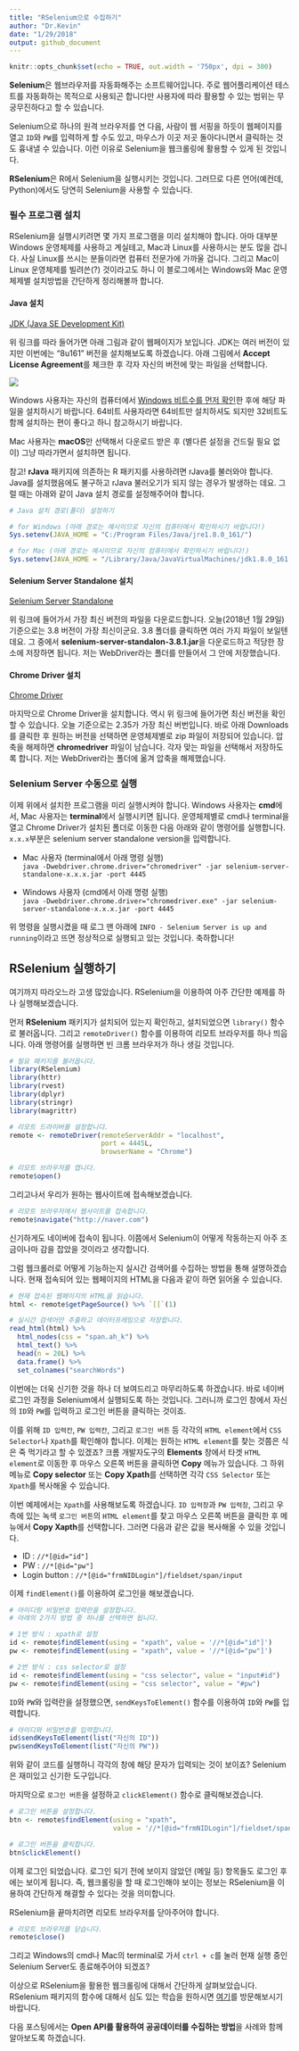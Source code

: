 ```yaml
---
title: "RSelenium으로 수집하기"
author: "Dr.Kevin"
date: "1/29/2018"
output: github_document
---
```


```r
knitr::opts_chunk$set(echo = TRUE, out.width = '750px', dpi = 300)
```

**Selenium**은 웹브라우저를 자동화해주는 소프트웨어입니다. 주로 웹어플리케이션 테스트를 자동화하는 목적으로 사용되곤 합니다만 사용자에 따라 활용할 수 있는 범위는 무궁무진하다고 할 수 있습니다.

Selenium으로 하나의 원격 브라우저를 연 다음, 사람이 웹 서핑을 하듯이 웹페이지를 열고 `ID`와 `PW`를 입력하게 할 수도 있고, 마우스가 이곳 저곳 돌아다니면서 클릭하는 것도 흉내낼 수 있습니다. 이런 이유로 Selenium을 웹크롤링에 활용할 수 있게 된 것입니다. 

**RSelenium**은 R에서 Selenium을 실행시키는 것입니다. 그러므로 다른 언어(예컨데, Python)에서도 당연히 Selenium을 사용할 수 있습니다. 

### 필수 프로그램 설치

RSelenium을 실행시키려면 몇 가지 프로그램을 미리 설치해야 합니다. 아마 대부분 Windows 운영체제를 사용하고 계실테고, Mac과 Linux를 사용하시는 분도 많을 겁니다. 사실 Linux를 쓰시는 분들이라면 컴퓨터 전문가에 가까울 겁니다. 그리고 Mac이 Linux 운영체제를 빌려쓴(?) 것이라고도 하니 이 블로그에서는 Windows와 Mac 운영체제별 설치방법을 간단하게 정리해볼까 합니다. 

#### Java 설치 

[JDK (Java SE Development Kit)](http://www.oracle.com/technetwork/java/javase/downloads/jdk8-downloads-2133151.html)

위 링크를 따라 들어가면 아래 그림과 같이 웹페이지가 보입니다. JDK는 여러 버전이 있지만 이번에는 "8u161" 버전을 설치해보도록 하겠습니다. 아래 그림에서 **Accept License Agreement**를 체크한 후 각자 자신의 버전에 맞는 파일을 선택합니다. 

![](https://raw.githubusercontent.com/MrKevinNa/MrKevinNa.github.io/master/images/2018-01-29-R-Crawler-5/Webpage%20for%20JDK.png)

Windows 사용자는 자신의 컴퓨터에서 [Windows 비트수를 먼저 확인](https://support.microsoft.com/ko-kr/help/13443/windows-which-operating-system)한 후에 해당 파일을 설치하시기 바랍니다. 64비트 사용자라면 64비트만 설치하셔도 되지만 32비트도 함께 설치하는 편이 좋다고 하니 참고하시기 바랍니다. 

Mac 사용자는 **macOS**만 선택해서 다운로드 받은 후 (별다른 설정을 건드릴 필요 없이) 그냥 따라가면서 설치하면 됩니다. 

참고! **rJava** 패키지에 의존하는 R 패키지를 사용하려면 rJava를 불러와야 합니다. Java를 설치했음에도 불구하고 rJava 불러오기가 되지 않는 경우가 발생하는 데요. 그럴 때는 아래와 같이 Java 설치 경로를 설정해주어야 합니다.

```r
# Java 설치 경로(폴더) 설정하기 

# for Windows (아래 경로는 예시이므로 자신의 컴퓨터에서 확인하시기 바랍니다!)
Sys.setenv(JAVA_HOME = "C:/Program Files/Java/jre1.8.0_161/")

# for Mac (아래 경로는 예시이므로 자신의 컴퓨터에서 확인하시기 바랍니다!)
Sys.setenv(JAVA_HOME = "/Library/Java/JavaVirtualMachines/jdk1.8.0_161.jdk/Contents/Home/jre")
```

#### Selenium Server Standalone 설치

[Selenium Server Standalone](http://selenium-release.storage.googleapis.com/index.html)

위 링크에 들어가서 가장 최신 버전의 파일을 다운로드합니다. 오늘(2018년 1월 29일) 기준으로는 3.8 버전이 가장 최신이군요. 3.8 폴더를 클릭하면 여러 가지 파일이 보일텐데요. 그 중에서 **selenium-server-standalon-3.8.1.jar**을 다운로드하고 적당한 장소에 저장하면 됩니다. 저는 WebDriver라는 폴더를 만들어서 그 안에 저장했습니다. 

#### Chrome Driver 설치

[Chrome Driver](https://sites.google.com/a/chromium.org/chromedriver/)

마지막으로 Chrome Driver을 설치합니다. 역시 위 링크에 들어가면 최신 버전을 확인할 수 있습니다. 오늘 기준으로는 2.35가 가장 최신 버번입니다. 바로 아래 Downloads를 클릭한 후 원하는 버전을 선택하면 운영체제별로 zip 파일이 저장되어 있습니다. 압축을 해제하면 **chromedriver** 파일이 남습니다. 각자 맞는 파일을 선택해서 저장하도록 합니다. 저는 WebDriver라는 폴더에 옮겨 압축을 해제했습니다.

### Selenium Server 수동으로 실행

이제 위에서 설치한 프로그램을 미리 실행시켜야 합니다. Windows 사용자는 **cmd**에서, Mac 사용자는 **terminal**에서 실행시키면 됩니다. 운영체제별로 cmd나 terminal을 열고 Chrome Driver가 설치된 폴더로 이동한 다음 아래와 같이 명령어를 실행합니다. `x.x.x`부분은 selenium server standalone version을 입력합니다.

  - Mac 사용자 (terminal에서 아래 명령 실행)  
  `java -Dwebdriver.chrome.driver="chromedriver" -jar selenium-server-standalone-x.x.x.jar -port 4445`
  
  - Windows 사용자 (cmd에서 아래 명령 실행)  
  `java -Dwebdriver.chrome.driver="chromedriver.exe" -jar selenium-server-standalone-x.x.x.jar -port 4445`

위 명령을 실행시켰을 때 로그 맨 아래에 `INFO - Selenium Server is up and running`이라고 뜨면 정상적으로 실행되고 있는 것입니다. 축하합니다! 

## RSelenium 실행하기

여기까지 따라오느라 고생 많았습니다. RSelenium을 이용하여 아주 간단한 예제를 하나 실행해보겠습니다. 

먼저 **RSelenium** 패키지가 설치되어 있는지 확인하고, 설치되었으면 `library()` 함수로 불러옵니다. 그리고 `remoteDriver()` 함수를 이용하여 리모트 브라우저를 하나 띄웁니다. 아래 명령어를 실행하면 빈 크롬 브라우저가 하나 생길 것입니다. 

```r
# 필요 패키지를 불러옵니다.
library(RSelenium)
library(httr)
library(rvest)
library(dplyr)
library(stringr)
library(magrittr)

# 리모트 드라이버를 설정합니다.
remote <- remoteDriver(remoteServerAddr = "localhost",
                       port = 4445L,
                       browserName = "Chrome")

# 리모트 브라우저를 엽니다.
remote$open()
```

그리고나서 우리가 원하는 웹사이트에 접속해보겠습니다.

```r
# 리모트 브라우저에서 웹사이트를 접속합니다.
remote$navigate("http://naver.com")
```

신기하게도 네이버에 접속이 됩니다. 이쯤에서 Selenium이 어떻게 작동하는지 아주 조금이나마 감을 잡았을 것이라고 생각합니다. 

그럼 웹크롤러로 어떻게 기능하는지 실시간 검색어를 수집하는 방법을 통해 설명하겠습니다. 현재 접속되어 있는 웹페이지의 HTML을 다음과 같이 하면 읽어올 수 있습니다. 

```r
# 현재 접속된 웹페이지의 HTML을 읽습니다.
html <- remote$getPageSource() %>% `[[`(1)

# 실시간 검색어만 추출하고 데이터프레임으로 저장합니다.
read_html(html) %>% 
  html_nodes(css = "span.ah_k") %>% 
  html_text() %>% 
  head(n = 20L) %>% 
  data.frame() %>% 
  set_colnames("searchWords")
```

이번에는 더욱 신기한 것을 하나 더 보여드리고 마무리하도록 하겠습니다. 바로 네이버 로그인 과정을 Selenium에서 실행되도록 하는 것입니다. 그러니까 로그인 창에서 자신의 `ID`와 `PW`를 입력하고 로그인 버튼을 클릭하는 것이죠.

이를 위해 `ID 입력칸`, `PW 입력칸`, 그리고 `로그인 버튼` 등 각각의 `HTML element`에서 `CSS Selector`나 `Xpath`를 확인해야 합니다. 이제는 원하는 `HTML element`를 찾는 것쯤은 식은 죽 먹기라고 할 수 있겠죠? 크롬 개발자도구의 **Elements** 창에서 타겟 `HTML element`로 이동한 후 마우스 오른쪽 버튼을 클릭하면 **Copy** 메뉴가 있습니다. 그 하위 메뉴로 **Copy selector** 또는 **Copy Xpath**를 선택하면 각각 `CSS Selector` 또는 `Xpath`를 복사해올 수 있습니다.

이번 예제에서는 `Xpath`를 사용해보도록 하겠습니다. `ID 입력창`과 `PW 입력창`, 그리고 우측에 있는 녹색 `로그인 버튼`의 `HTML element`를 찾고 마우스 오른쪽 버튼을 클릭한 후 메뉴에서 **Copy Xapth**를 선택합니다. 그러면 다음과 같은 값을 복사해올 수 있을 것입니다. 

  - ID : `//*[@id="id"]`  
  - PW : `//*[@id="pw"]`  
  - Login button : `//*[@id="frmNIDLogin"]/fieldset/span/input`  

이제 `findElement()`를 이용하여 로그인을 해보겠습니다. 

```r
# 아이디랑 비밀번호 입력란을 설정합니다.
# 아래의 2가지 방법 중 하나를 선택하면 됩니다. 

# 1번 방식 : xpath로 설정 
id <- remote$findElement(using = "xpath", value = '//*[@id="id"]')
pw <- remote$findElement(using = "xpath", value = '//*[@id="pw"]')

# 2번 방식 : css selector로 설정
id <- remote$findElement(using = "css selector", value = "input#id")
pw <- remote$findElement(using = "css selector", value = "#pw")
```

`ID`와 `PW`와 입력란을 설정했으면, `sendKeysToElement()` 함수를 이용하여 `ID`와 `PW`를 입력합니다. 

```r
# 아이디와 비밀번호를 입력합니다.
id$sendKeysToElement(list("자신의 ID"))
pw$sendKeysToElement(list("자신의 PW"))
```

위와 같이 코드를 실행하니 각각의 창에 해당 문자가 입력되는 것이 보이죠? Selenium은 재미있고 신기한 도구입니다.

마지막으로 `로그인 버튼`을 설정하고 `clickElement()` 함수로 클릭해보겠습니다. 

```r
# 로그인 버튼을 설정합니다. 
btn <- remote$findElement(using = "xpath", 
                          value = '//*[@id="frmNIDLogin"]/fieldset/span/input')

# 로그인 버튼을 클릭합니다.
btn$clickElement()
```

이제 로그인 되었습니다. 로그인 되기 전에 보이지 않았던 (메일 등) 항목들도 로그인 후에는 보이게 됩니다. 즉, 웹크롤링을 할 때 로그인해야 보이는 정보는 RSelenium을 이용하여 간단하게 해결할 수 있다는 것을 의미합니다. 

RSelenium을 끝마치려면 리모트 브라우저를 닫아주어야 합니다. 

```r
# 리모트 브라우저를 닫습니다.
remote$close()
```

그리고 Windows의 cmd나 Mac의 terminal로 가서 `ctrl + c`를 눌러 현재 실행 중인 Selenium Server도 종료해주어야 되겠죠? 

이상으로 RSelenium을 활용한 웹크롤링에 대해서 간단하게 살펴보았습니다. RSelenium 패키지의 함수에 대해서 심도 있는 학습을 원하시면 [여기](http://www.computerworld.com/article/2971265/application-development/how-to-drive-a-web-browser-with-r-and-rselenium.html)를 방문해보시기 바랍니다. 

다음 포스팅에서는 **Open API를 활용하여 공공데이터를 수집하는 방법**을 사례와 함께 알아보도록 하겠습니다.
